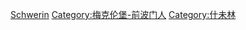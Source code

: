 [[Category:德国各城市出身人物|Schwerin]]
[[Category:梅克伦堡-前波门人|Category:梅克伦堡-前波门人]]
[[Category:什未林|Category:什未林]]